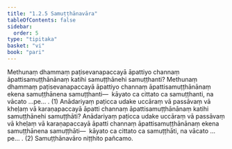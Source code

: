 ```yaml
---
title: "1.2.5 Samuṭṭhānavāra"
tableOfContents: false
sidebar:
  order: 5
type: "tipitaka"
basket: "vi"
book: "pari"
---
```



<DynamicBreadcrumb />

<Division number="197" book="pari" bookNo="5" page="93">

<Paragraph number="649" book="pari">
Methunaṃ dhammaṃ paṭisevanapaccayā āpattiyo channaṃ āpattisamuṭṭhānānaṃ katihi samuṭṭhānehi samuṭṭhanti? Methunaṃ dhammaṃ paṭisevanapaccayā āpattiyo channaṃ āpattisamuṭṭhānānaṃ ekena samuṭṭhānena samuṭṭhanti—  kāyato ca cittato ca samuṭṭhanti, na vācato …pe… . (1)
</Paragraph>

<Paragraph number="650" book="pari">
Anādariyaṃ paṭicca udake uccāraṃ vā passāvaṃ vā kheḷaṃ vā karaṇapaccayā āpatti channaṃ āpattisamuṭṭhānānaṃ katihi samuṭṭhānehi samuṭṭhāti? Anādariyaṃ paṭicca udake uccāraṃ vā passāvaṃ vā kheḷaṃ vā karaṇapaccayā āpatti channaṃ āpattisamuṭṭhānānaṃ ekena samuṭṭhānena samuṭṭhāti—  kāyato ca cittato ca samuṭṭhāti, na vācato …pe… . (2)

</Paragraph>
</Division>

<Paragraph number="651" type="center" book="pari">
Samuṭṭhānavāro niṭṭhito pañcamo.
</Paragraph>